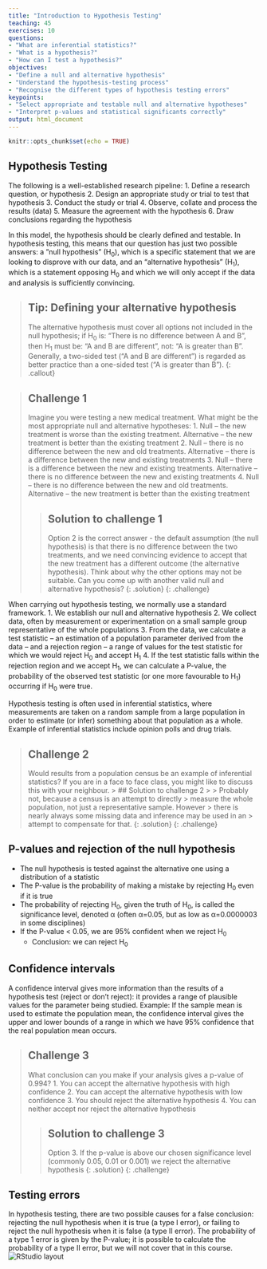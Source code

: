 ```yaml
---
title: "Introduction to Hypothesis Testing"
teaching: 45
exercises: 10
questions:
- "What are inferential statistics?"
- "What is a hypothesis?"
- "How can I test a hypothesis?"
objectives:
- "Define a null and alternative hypothesis"
- "Understand the hypothesis-testing process"
- "Recognise the different types of hypothesis testing errors"
keypoints:
- "Select appropriate and testable null and alternative hypotheses"
- "Interpret p-values and statistical significants correctly"
output: html_document
---
```


```r
knitr::opts_chunk$set(echo = TRUE)
```

## Hypothesis Testing

The following is a well-established research pipeline: 
1. Define a research question, or hypothesis
2. Design an appropriate study or trial to test that hypothesis
3. Conduct the study or trial
4. Observe, collate and process the results (data)
5. Measure the agreement with the hypothesis
6. Draw conclusions regarding the hypothesis

In this model, the hypothesis should be clearly defined and testable. In
hypothesis testing, this means that our question has just two possible answers:
a ”null hypothesis” (H<sub>0</sub>), which is a specific statement that we are 
looking to disprove with our data, and an “alternative hypothesis” 
(H<sub>1</sub>), which is a statement opposing H<sub>0</sub> and which we will 
only accept if the data and analysis is sufficiently convincing.

> ## Tip: Defining your alternative hypothesis
> The alternative hypothesis must cover all options not included in the null
> hypothesis; if H<sub>0</sub> is: “There is no difference between A and B”, 
> then H<sub>1</sub> must be: “A and B are different”, not: “A is greater than
> B”. Generally, a two-sided test (“A and B are different”) is regarded as
> better practice than a one-sided test (“A is greater than B”).
{: .callout}

> ## Challenge 1
>
> Imagine you were testing a new medical treatment. What might be the most
> appropriate null and alternative hypotheses:
> 1. Null – the new treatment is worse than the existing treatment. Alternative
> – the new treatment is better than the existing treatment
> 2. Null – there is no difference between the new and old treatments.
> Alternative – there is a difference between the new and existing treatments
> 3. Null – there is a difference between the new and existing treatments.
> Alternative – there is no difference between the new and existing treatments
> 4. Null – there is no difference between the new and old treatments.
> Alternative – the new treatment is better than the existing treatment
>
> > ## Solution to challenge 1
> >
> > Option 2 is the correct answer - the default assumption (the null
> > hypothesis) is that there is no difference between the two treatments, and
> > we need convincing evidence to accept that the new treatment has a different
> > outcome (the alternative hypothesis). Think about why the other options may
> > not be suitable. Can you come up with another valid null and alternative
> > hypothesis?
> {: .solution}
{: .challenge}

When carrying out hypothesis testing, we normally use a standard framework.
1. We establish our null and alternative hypothesis
2. We collect data, often by measurement or experimentation on a small sample 
group representative of the whole populations
3. From the data, we calculate a test statistic – an estimation of a population
parameter derived from the data – and a rejection region – a range of values for
the test statistic for which we would reject H<sub>0</sub> and accept 
H<sub>1</sub>
4. If the test statistic falls within the rejection region and we accept 
H<sub>1</sub>, we can calculate a P-value, the probability of the observed test 
statistic (or one more favourable to H<sub>1</sub>) occurring if H<sub>0</sub>
were true.

Hypothesis testing is often used in inferential statistics, where measurements 
are taken on a random sample from a large population in order to estimate (or 
infer) something about that population as a whole. Example of inferential 
statistics include opinion polls and drug trials.

> ## Challenge 2
> 
> Would results from a population census be an example of inferential statistics?
> If you are in a face to face class, you might like to discuss this with your
> neighbour.
> > ## Solution to challenge 2
> > 
> > Probably not, because a census is an attempt to directly 
> > measure the whole population, not just a representative sample. However
> > there is nearly always some missing data and inference may be used in an
> > attempt to compensate for that.
> {: .solution}
{: .challenge}

## P-values and rejection of the null hypothesis
* The null hypothesis is tested against the alternative one using a 
distribution of a statistic
* The P-value is the probability of making a mistake by rejecting H<sub>0</sub>
even if it is true
* The probability of rejecting H<sub>0</sub>, given the truth of H<sub>0</sub>,
is called the significance level, denoted α (often α=0.05, but as low as 
α=0.0000003 in some disciplines)
* If the P-value < 0.05, we are 95% confident when we reject H<sub>0</sub>
  + Conclusion: we can reject H~0~

## Confidence intervals
A confidence interval gives more information than the results of a
hypothesis test (reject or don’t reject): it provides a range of
plausible values for the parameter being studied.
Example: If the sample mean is used to estimate the population mean, the
confidence interval gives the upper and lower bounds of a range in which
we have 95% confidence that the real population mean occurs.


> ## Challenge 3
> What conclusion can you make if your analysis gives a p-value of 0.994?
> 1. You can accept the alternative hypothesis with high confidence
> 2. You can accept the alternative hypothesis with low confidence
> 3. You should reject the alternative hypothesis
> 4. You can neither accept nor reject the alternative hypothesis
>
> > ## Solution to challenge 3
> > 
> > Option 3. If the p-value is above our chosen significance level (commonly 
> > 0.05, 0.01 or 0.001) we reject the alternative hypothesis
> {: .solution}
{: .challenge}

## Testing errors
In hypothesis testing, there are two possible causes for a false 
conclusion: rejecting the null hypothesis when it is true (a type I 
error), or failing to reject the null hypothesis when it is false (a type
II error). The probability of a type 1 error is given by the P-value; it
is possible to calculate the probability of a type II error, but we will 
not cover that in this course.
![RStudio layout](../fig/01-fig1.png)
